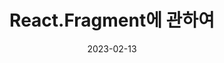---
title: React.Fragment에 관하여
description: React.Fragment에 대한 정리
date: 2023-02-13
tags:
  - title: React
  - title: React Hooks
---